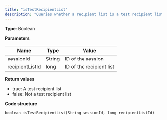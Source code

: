 ```yaml
---
title: "isTestRecipientList"
description: "Queries whether a recipient list is a test recipient list in Optimizely Campaign."
---
```


**Type**: Boolean

**Parameters**

| Name            | Type   | Value                    |
| --------------- | ------ | ------------------------ |
| sessionId       | String | ID of the session        |
| recipientListId | long   | ID of the recipient list |

**Return values**

* true: A test recipient list
* false: Not a test recipient list

**Code structure**

`boolean isTestRecipientList(String sessionId, long recipientListId)
`